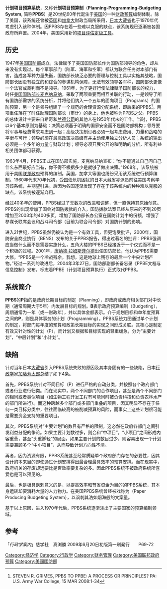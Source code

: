 '''计划项目预算系统'''，又称'''计划项目预算制'''（'''Planning-Programming-Budgeting System''', 简称'''PPBS'''）是20世纪60年代诞生于[[美国|美国]]的一种[[财政预算|财政预算]]编制体制。除了美国，该系统还曾被[[英国|英国]]和[[加拿大|加拿大]]财政当局所采用，[[日本|日本]][[大藏省|大藏省]]也于1970年代考虑引入该种体制。因PPBS存在着一些难以克服的缺点，该系统现已逐渐被各国政府所弃置。2004年，美国采用新的[[项目评估定级工具|项目评估定级工具]]。

==历史==
1947年[[美国国防部|美国国防部]]成立，法律赋予了美国国防部长作为国防部领导的角色，却从来没有实现过。每个军事部门（陆军、海军和空军）都认为联合任务对本部门有害，造成各军种力量失衡，国防部长缺乏必要的管理与控制工具以实施其战略，国防部长因没有独立的和综合的参谋机构保障，无法有效领导各军种，国防部长更像一个法官或裁判而不是领导。1961年，为了更好行使法律赋予国防部长的权力，时任[[美国国防部长|美国国防部长]][[罗伯特·麦克纳马拉|麦克纳马纳]]，采取了两项重要而相互关联的行动，一是领导了所有国防部需求的系统分析，并将他们纳入一个五年的面向项目（Programs）的国防预算，另一个是领导组建了一个规范的合理资源分配系统，即后来的PPBS<ref>STEVEN R. GRIMES, PPBS TO PPBE: A PROCESS OR PRINCIPLES? PA: U.S. Army War College, 15 MAR 2008:1-34</ref>。两项重任落在了时任助理国防部长（审计）的{{le|查尔斯J.希奇|Charles J. Hitch}}身上，他也被称为PPBS之父。PPBS的总体设计主要来自希奇和[[兰德公司|兰德公司]]的其他人在1950年代末的工作。当时，PPBS以6个基本原则为基础：决策必须基于明确的国家安全而不是国防部机构；领导要将军事与经费需求考虑到一起；高级决策制订者必须一起考虑费用、力量和战略的平衡与可行；领导必须在最高政策决策级有并主动使用独立分析人员；系统的输出必须是一个多年的力量与财政计划；领导必须开展公开的和明确的分析，所有利益相关团体都可获得。

1963年4月，PPBS正式在国防部实施，麦克纳马纳宣布：“你不能通过自己问自己什么东西最好应当有，你不得不根据多少是就够了做出决策。”1968年，该系统被用于美国[[联邦政府|联邦政府]]预算的编制。英国，加拿大等国也纷纷采用该系统进行预算编制。1960年代末70年代初，受[[国债|国债]]危机困扰的日本大藏省亦派员前往美国考察学习该系统，并期望引进。后因为各国逐渐发现了存在于该系统内的种种难以克服的缺点，该系统被逐渐弃用。

经过40多年的使用，PPBS经过了无数次的改进和调整，但一直保持其原始创意。PPBS的出现增加了国会对国防拨款的介入，国防拨款法案已经从原来的不到20页增加至2003年的400多页，增加了国防部长办公室在国防计划中的份额，增强了参谋长联席会议和战斗司令部（目前为联合司令部）对国防计划的影响。

进入21世纪，PPBS虽然仍被认为是一个有效工具，但更饱受批评，2000年，国防安全商业执行（BENS）发布的关于PPBS报告，得出过著名的批评：PPBS强调应当做什么而不是需要实施什么，五角大楼的PPBS已经接近于一个仪式而不是一个积极的过程。2001年，[[唐纳德·拉姆斯菲尔德|唐纳德·拉姆斯菲尔德]]出任国防部长，他认为PPBS需要大修，“PPBS是一个冷战残余，我想，这是地球上残存的最后一个中央计划产物。”经过一系列的改进后，2004年3年27日，国防部副部长备忘录《PPBE文档与信息控制》发布，标志着PPBE（计划项目预算执行）正式取代PPBS。

==系统简介==
'''PPBS'''的'''P'''指的是政府长期目标的制定（Planning），即政府或政府相关部门对中长期（通常周期大于5年）内发展目标的规划。'''B'''表示政府预算编制（Budgeting），周期通常为一年（或一财政年），并以具体金额表示。介于规划目标和单年度预算之间的'''P'''，则是具体事务的计划（Programming）。PPBS系统力图通过单个计划的制定，将部门每年度的预算和政策长期目标的实现之间形成关联。其核心是制定有效又针对性的计划（P），而计划又根据和目标实现的轻重缓急，分为“主要计划”，“中层计划”和“小计划”。

==缺陷==
针对当年日本[[大藏省|大藏省]]引入PPBS系统失败的原因及其本身固有的一些缺陷，日本[[行政学|行政学]]家[[加藤芳太郎|加藤芳太郎]]总结了如下4条。

首先，PPBS系统针对不同目标（P）进行严格的自动分类，并按照各个政府部门或者行业进行归类。而在现实中，两个不同部门的合作项目，甚至是两个不同部门的相同或者类似项目（如生物工程开发工程有可能同时被负责科技和负责农林水产的部门所进行）。而这种跨越多个部门或多部门重叠的项目，因其明显不存在于任何一类目标分类中，往往面临较高的被削减预算的风险，而事实上这些计划很可能是需要资金支持的重要项目。

其次，PPBS系统对“主要计划”的数目有严格的限制。这必然在政府各部门之间引发利益分配的争论。如果主要计划数过多，则会和“中项目”，“小项目”之间形成内容重叠，甚至“头重脚轻”的局面。如果主要计划的数目过少，则容易出现一个计划需要兼顾多个“中小项目”，从而导致计划方向性不清。

再者，因为资源有限，PPBS系统甚至经常质疑单个政府部门存在的必要性，因其设计的本来目的即使通过计划安排得出最合理最具效率的预算安排。而在现实中，政府机关的存废却远要比是否效率要复杂的多。因此PPBS系统不被政府系统所喜爱也是可以预见的。

最后，也是极具讽刺意义的是，以提高效率和节省资金为目的的PPBS系统，其本身运转却要消耗大量的人力物力。在美国PPBS系统曾经被戏称为（Paper Producing Budgeting System），以讽刺其浩如烟海般的文案量。

基于以上原因，进入1970年代后，PPBS系统逐渐淡出了主要国家的预算编制领域。

==参考==
「''行政学案内''」慈学社　真渕勝   2009年6月20日初版第一刷発行　　P69-72<br />
<references/>

[[Category:经济学|Category:经济学]]
[[Category:行政学|Category:行政学]]
[[Category:财务管理|Category:财务管理]]
[[Category:美国联邦政府预算|Category:美国联邦政府预算]]
[[Category:美國國防部|Category:美國國防部]]
